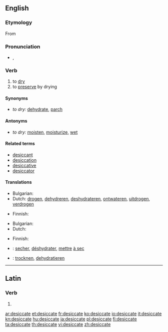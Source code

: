 ==English==

===Etymology===
From {{etyl|la|en}} {{term|desicco|dēsiccō|lang=la}}

===Pronunciation===
* {{a|UK}} {{IPA|/ˈdɛs.ɪ.keɪt/}}, {{SAMPA|/"dEs.I.keIt/}}

===Verb===
{{en-verb|desiccat|ing}}
{{transitive}}

# to [[dry]]
# to [[preserve]] by drying

====Synonyms====
* ''to dry:'' [[dehydrate]], [[parch]]

====Antonyms====
* ''to dry:'' [[moisten]], [[moisturize]], [[wet]]

====Related terms====
* [[desiccant]]
* [[desiccation]]
* [[desiccative]]
* [[desiccator]]

====Translations====
{{trans-top|to dry}}
* Bulgarian: {{t|bg|изсушавам}}
* Dutch: [[drogen]], [[dehydreren]], [[deshydrateren]], [[ontwateren]], [[uitdrogen]], [[verdrogen]]
{{trans-mid}}
* Finnish: {{t-|fi|kuivata}}
{{trans-bottom}}

{{trans-top|to preserve by drying}}
* Bulgarian: {{t+|bg|суша}}
* Dutch: {{t+|nl|drogen}}
{{trans-mid}}
* Finnish: {{t-|fi|kuivata}}
{{trans-bottom}}

{{checktrans-top}}
* {{ttbc|fr}}: [[secher]], [[déshydrater]], [[mettre]] [[à sec]]
* {{ttbc|de}}: [[trocknen]], [[dehydratieren]]
{{trans-bottom}}

----

==Latin==

===Verb===
{{la-verb-form|dēsiccāte}}

# {{conjugation of|desicco|dēsiccō|2|p|pres|act|imp|lang=la}}

[[ar:desiccate]]
[[et:desiccate]]
[[fr:desiccate]]
[[ko:desiccate]]
[[io:desiccate]]
[[it:desiccate]]
[[kn:desiccate]]
[[hu:desiccate]]
[[ja:desiccate]]
[[pl:desiccate]]
[[fi:desiccate]]
[[ta:desiccate]]
[[th:desiccate]]
[[vi:desiccate]]
[[zh:desiccate]]